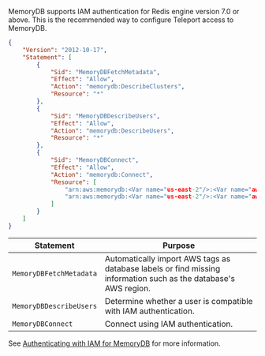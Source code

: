 MemoryDB supports IAM authentication for Redis engine version
7.0 or above.
This is the recommended way to configure Teleport access to MemoryDB.

```json
{
    "Version": "2012-10-17",
    "Statement": [
        {
            "Sid": "MemoryDBFetchMetadata",
            "Effect": "Allow",
            "Action": "memorydb:DescribeClusters",
            "Resource": "*"
        },
        {
            "Sid": "MemoryDBDescribeUsers",
            "Effect": "Allow",
            "Action": "memorydb:DescribeUsers",
            "Resource": "*"
        },
        {
            "Sid": "MemoryDBConnect",
            "Effect": "Allow",
            "Action": "memorydb:Connect",
            "Resource": [
                "arn:aws:memorydb:<Var name="us-east-2"/>:<Var name="aws-account-id"/>:cluster:<Var name="cluster-name"/>",
                "arn:aws:memorydb:<Var name="us-east-2"/>:<Var name="aws-account-id"/>:user:*"
            ]
        }
    ]
}
```

| Statement | Purpose |
| ---------- | ------- |
|`MemoryDBFetchMetadata` | Automatically import AWS tags as database labels or find missing information such as the database's AWS region. |
|`MemoryDBDescribeUsers` | Determine whether a user is compatible with IAM authentication. |
|`MemoryDBConnect` | Connect using IAM authentication. |

See
[Authenticating with IAM for
MemoryDB](https://docs.aws.amazon.com/memorydb/latest/devguide/auth-iam.html)
for more information.
